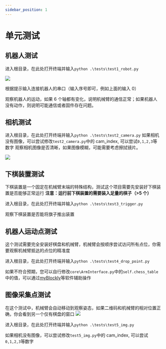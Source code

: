 ```yaml
---
sidebar_position: 1
---
```



# 单元测试

## 机器人测试

进入根目录，在此处打开终端并输入`python .\tests\test1_robot.py`

![](attachment/2023-08-31-11-28-32.png)

根据提示输入连接机器人的串口（输入序号即可，例如上面的输入 0）

观察机器人的运动，如果 6 个轴都有变化，说明机械臂的通信正常；如果机器人没有动作，则说明可能通信或者固件存在问题。

## 相机测试

进入根目录，在此处打开终端并输入`python .\tests\test2_camera.py`
如果相机没有图像，可以尝试修改`test2_camera.py`中的 cam_index, 可以尝试`0,1,2,3`等数字
观察相机图像是否清晰，如果图像模糊，可能需要考虑擦拭镜片。

![](attachment/2023-08-31-11-28-57.png)

## 下棋装置测试

下棋装置是一个固定在机械臂末端的特殊结构，测试这个项目需要先安装好下棋装置是否能够正常运行
**注意：运行前下棋装置的需要装入足量的棋子（>5 个）**

<ReactPlayer playing controls url="/docs/connect-4/videos/test3.mp4" />

进入根目录，在此处打开终端并输入`python .\tests\test3_trigger.py`

观察下棋装置是否能将旗子推出装置

## 机器人运动点测试

这个测试需要完全安装好棋盘和机械臂，机械臂会按顺序尝试访问所有点位，你需要观察机械臂抵达的点位的精准度

进入根目录，在此处打开终端并输入`python .\tests\test4_drop_point.py`

如果不符合预期，您可以自行修改`core\ArmInterface.py`中的`self.chess_table`中的值，可以通过[myBlockly](https://www.elephantrobotics.com/download/)等软件辅助操作

## 图像采集点测试

在这个测试中，机械臂会自动移动到观察姿态，如果二维码和机械臂的相对位置正确，你会看到另一个仅有棋盘的窗口
![](attachment/2023-08-31-11-29-19.png)

进入根目录，在此处打开终端并输入`python .\tests\test5_img.py`

如果相机没有图像，可以尝试修改`test5_img.py`中的 cam_index, 可以尝试`0,1,2,3`等数字
